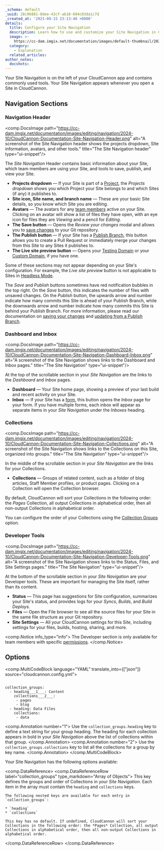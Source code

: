 ```yaml
---
_schema: default
_uuid: 28c96881-8dee-43cf-ab18-694c03da1c7d
_created_at: '2021-09-15 23:13:40 +0000'
details:
  title: Configure your Site Navigation
  description: Learn how to use and customize your Site Navigation in CloudCannon.
  image: >-
    https://cc-dam.imgix.net/documentation/images/default-thumbnail/2023-Q4/CloudCannon-Documentation-Thumbnail.png
  category:
    - Explanation
  related_articles:
author_notes:
  docshots:
---
```

Your Site Navigation is on the left of your CloudCannon app and contains commonly used tools. Your Site Navigation appears whenever you open a Site in CloudCannon.

## Navigation Sections

### Navigation Header

<comp.DocsImage path="https://cc-dam.imgix.net/documentation/images/editing/navigation/2024-10/CloudCannon-Documentation-Site-Navigation-Header.png" alt="A screenshot of the Site Navigation header shows the projects dropdown, SIte information, avatars, and other tools." title="The Site Navigation header" type="ui-snippet"/>

The *Site Navigation* Header contains basic information about your Site, which team members are using your Site, and tools to save, publish, and view your Site.

* **Projects dropdown** — If your Site is part of a [Project](/documentation/articles/create-a-project/), the *Projects dropdown* shows you which Project your Site belongs to and which Sites (if any) it publishes to.
* **Site icon, Site name, and branch name** — These are your basic Site details, so you know which Site you are editing.
* **Avatars** — The avatars for any [team members](/documentation/articles/what-is-a-team-member/) active on your Site. Clicking on an avatar will show a list of files they have open, with an eye icon for files they are *Viewing* and a pencil for *Editing*.
* **The Save button** — Opens the *Review your changes* modal and allows you to [save changes](/documentation/articles/save-your-changes/) to your Git repository.
* **The Publish button** — If your Site has a [Publish Branch](/documentation/articles/connect-a-publish-branch/), this button allows you to create a Pull Request or immediately merge your changes from this Site to any Sites it publishes to.
* **The Live site preview button** — Opens your [Testing Domain](/documentation/articles/what-is-a-testing-domain/) or your [Custom Domain](/documentation/developer-articles/what-is-a-custom-domain/), if you have one.

Some of these sections may not appear depending on your Site's configuration. For example, the *Live site preview* button is not applicable to Sites in [Headless Mode](/documentation/articles/what-is-headless-mode/).

The *Save* and *Publish* buttons sometimes have red notification bubbles in the top right. On the *Save* button, this indicates the number of files with unsaved changes. On the *Publish* button, the upwards arrow and number indicate how many commits this Site is ahead of your Publish Branch, while the downwards arrow and number indicate how many commits this Site is behind your Publish Branch. For more information, please read our documentation on [saving your changes](/documentation/articles/save-your-changes/) and [updating from a Publish Branch](/documentation/articles/update-from-a-publish-branch/).

### Dashboard and Inbox

<comp.DocsImage path="https://cc-dam.imgix.net/documentation/images/editing/navigation/2024-10/CloudCannon-Documentation-Site-Navigation-Dashboard-Inbox.png" alt="A screenshot of the Site Navigation shows links to the Dashboard and Inbox pages." title="The Site Navigation" type="ui-snippet"/>

At the top of the scrollable section in your *Site Navigation* are the links to the *Dashboard* and *Inbox* pages.

* **Dashboard** — Your Site home page, showing a preview of your last build and recent activity on your Site.
* **Inbox** — If your Site has a [form](/documentation/articles/getting-started-with-forms-on-cloudcannon/), this button opens the *Inbox* page for your form. If you have multiple forms, each inbox will appear as separate items in your *Site Navigation* under the *Inboxes* heading.

### Collections

<comp.DocsImage path="https://cc-dam.imgix.net/documentation/images/editing/navigation/2024-10/CloudCannon-Documentation-Site-Navigation-Collections.png" alt="A screenshot of the Site Navigation shows links to the Collections on this Site, organized into groups." title="The Site Navigation" type="ui-snippet"/>

In the middle of the scrollable section in your *Site Navigation* are the links for your Collections.

* **Collections** — Groups of related content, such as a folder of blog articles, Staff Member profiles, or product pages. Clicking on a Collection will open the Collection browser.

By default, CloudCannon will sort your Collections in the following order: the *Pages* Collection, all output Collections in alphabetical order, then all non-output Collections in alphabetical order.

You can configure the order of your Collections using the [Collection Groups](/documentation/articles/configure-your-site-navigation/#collection_groups) option.

### Developer Tools

<comp.DocsImage path="https://cc-dam.imgix.net/documentation/images/editing/navigation/2024-10/CloudCannon-Documentation-Site-Navigation-Developer-Tools.png" alt="A screenshot of the Site Navigation shows links to the Status, Files, and Site Settings pages." title="The Site Navigation" type="ui-snippet"/>

At the bottom of the scrollable section in your *Site Navigation* are your Developer tools. These are important for managing the Site itself, rather than its content.

* **Status** — This page has suggestions for Site configuration, summarizes your Site's status, and provides logs for your *Syncs*, *Builds*, and *Build Deploys*.
* **Files** — Open the File browser to see all the source files for your Site in the same file structure as your Git repository.
* **Site Settings** — All your CloudCannon settings for this Site, including settings for your files, builds, hosting, sharing, and more.

<comp.Notice info_type="info">
  The Developer section is only available for team members with specific [permissions](/documentation/articles/what-are-permission-groups/).
</comp.Notice>

## Options

<comp.MultiCodeBlock language="YAML" translate_into={["json"]} source="cloudcannon.config.yml">
``````````

collection_groups:
  - heading___1___: Content
    collections___2___:
     - pages
     - blog
  - heading: Data Files
    collections:
     - data

``````````
<comp.Annotation number="1">
  Use the `collection_groups.heading` key to define a text string for your group heading. The heading for each collection appears in bold in your *Site Navigation* above the list of collections within that group.
</comp.Annotation>
<comp.Annotation number="2">
  Use the `collection_groups.collections` key to list all the collections for a group by key name.
</comp.Annotation>
</comp.MultiCodeBlock>

Your Site Navigation has the following options available:

<comp.DataReference>
  <comp.DataReferenceRow label="collection_groups" type_markdown="Array of Objects">
    This key defines the groups and order of Collections in your *Site Navigation*. Each item in the array must contain the `heading` and `collections` keys.

    The following nested keys are available for each entry in `collection_groups`:

    * `heading`
    * `collections`

    This key has no default. If undefined, CloudCannon will sort your Collections in the following order: the *Pages* Collection, all output Collections in alphabetical order, then all non-output Collections in alphabetical order.
  </comp.DataReferenceRow>
</comp.DataReference>